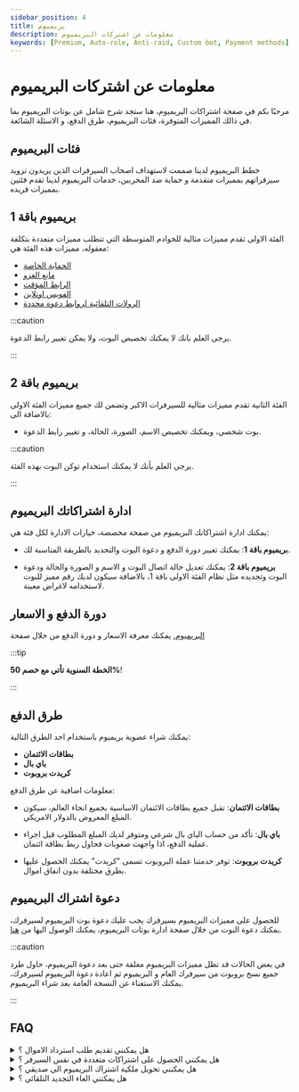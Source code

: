 ```yaml
---
sidebar_position: 4
title: بريميوم
description: معلومات عن اشتركات البريميوم
keywords: [Premium, Auto-role, Anti-raid, Custom bot, Payment methods] 
---
```


# معلومات عن اشتركات البريميوم

مرحبًا بكم في صفحة اشتراكات البريميوم، هنا ستجد شرح شامل عن بوتات البريميوم بما في ذالك المميزات المتوفرة، فئات البريميوم، طرق الدفع، و الاسئلة الشائعة.


## فئات البريميوم

خطط البريميوم لدينا صممت لاستهداف اصحاب السيرفرات الذين يريدون تزويد سيرفراتهم بمميزات متقدمة و حماية ضد المخربين، خدمات البريميوم لدينا تقدم فئتين بمميزات فريده.

## بريميوم باقة 1

الفئة الاولى تقدم مميزات مثالية للخوادم المتوسطة التي تتطلب مميزات متعددة بتكلفة معقوله، مميزات هذه الفئة هي:

- [الحماية الخاصة](/modules/vip_protection.mdx)
- [مانع الغزو](/modules/anti_raid.mdx)
- [الرابط المؤقت](/modules/temp_link.mdx) 
- [الفويس اونلاين](/modules/voice_online.mdx)
- [الرولات التلقائية لروابط دعوة محددة](/modules/auto_role.mdx)

:::caution

يرجى العلم بانك لا يمكتك تخصيص البوت، ولا يمكن تغيير رابط الدعوة. 

:::

## بريميوم باقة 2

الفئة الثانية تقدم مميزات مثالية للسيرفرات الاكبر وتضمن لك جميع مميزات الفئة الاولى بالاضافة الى:

- بوت شخصي، ويمكنك تخصيص الاسم، الصورة، الحالة، و تغيير رابط الدعوة.

:::caution 

يرجى العلم بأنك لا يمكنك استخدام توكن البوت بهذه الفئة.

:::

## ادارة اشتراكاتك البريميوم

يمكنك ادارة اشتراكاتك البريميوم من صفحة مخصصة، خيارات الادارة لكل فئة هي:

- **بريميوم باقة 1**: يمكنك تغيير دورة الدفع و دعوة البوت والتجديد بالطريقة المناسبة لك.

- **بريميوم باقة 2**: يمكنك تعديل حالة اتصال البوت و الاسم و الصورة  والحالة ودعوة البوت وتجديده مثل نظام الفئة الاولى باقة 1، بالاضافة سيكون لديك رقم مميز للبوت لاستخدامه لاغراض معينة.

## دورة الدفع و الاسعار

[البريميوم.](https://probot.io/premium) يمكنك معرفة الاسعار و دورة الدفع من خلال صفحة 

:::tip 

__الخطة السنوية تأتي مع خصم 50%__!

:::

## طرق الدفع

يمكنك شراء عضوية بريميوم باستخدام احد الطرق التالية:

- **بطاقات الائتمان**
- **باي بال**
- **كريدت بروبوت**

معلومات اضافية عن طرق الدفع:

- **__بطاقات الائتمان__**: تقبل جميع بطاقات الائتمان الاساسية بجميع انحاء العالم، سيكون المبلغ المعروض بالدولار الامريكي. 

- **__باي بال__**: تأكد من حساب الباي بال شرعي ومتوفر لديك المبلغ المطلوب قبل اجراء عملية الدفع، اذا واجهت صعوبات فحاول ربط بطاقة ائتمان.

- **__كريدت بروبوت__**: توفر خدمتنا عملة البروبوت تسمى "كريدت" يمكنك الحصول عليها بطرق مختلفة بدون انفاق اموال.

## دعوة اشتراك البريميوم

للحصول على مميزات البريميوم بسيرفرك يجب عليك دعوة بوت البريميوم لسيرفرك، يمكنك دعوة البوت من خلال صفحة ادارة بوتات البريميوم، يمكنك الوصول اليها من [هنا](https://probot.io/premium/manage). 

:::caution 

في بعض الحالات قد تظل مميزات البريميوم مغلقة حتى بعد دعوة البريميوم، حاول طرد جميع نسخ بروبوت من سيرفرك العام و البريميوم ثم اعادة دعوة البريميوم لسيرفرك، يمكنك الاستغناء عن النسخة العامة بعد شراء البريميوم. 

:::

## FAQ

<details>
<summary>هل يمكنني تقديم طلب استرداد الاموال ؟</summary>

نعم يمكنك، ولكن يجب عليك مراجعة سياسة الاسترداد وتقديم طلب الاسترداد خلال سبعة ايام من تاريخ الشراء لسبب مقنع.

</details>

<details>

<summary>هل يمكنني الحصول على اشتراكات متعددة في نفس السيرفر ؟</summary>

 لا يمكنك امتلاك اكثر من اشتراك بريميوم بنفس السيرفر اشتراك واحد لكل سيرفر.

</details>

<details>

<summary>هل يمكنني تحويل ملكية اشتراك البريميوم الى صديقي ؟</summary>

نعم يمكنك ولكن ينحصر هذا `للبريميوم باقة 2` فقط.


</details>


<details>

<summary>هل يمكنني الغاء التجديد التلقائي ؟</summary>

نعم، من خلال صفحة ادارة بوتات البريميوم اضغط على زر الغاء الاشتراك.


</details>
